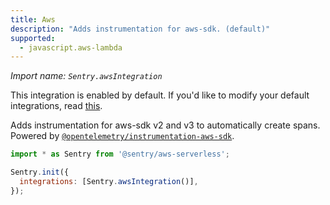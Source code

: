 ```yaml
---
title: Aws
description: "Adds instrumentation for aws-sdk. (default)"
supported:
  - javascript.aws-lambda
---
```


_Import name: `Sentry.awsIntegration`_

This integration is enabled by default. If you'd like to modify your default integrations, read [this](./../#modifying-default-integrations).

Adds instrumentation for aws-sdk v2 and v3 to automatically create spans. Powered by [`@opentelemetry/instrumentation-aws-sdk`](https://www.npmjs.com/package/@opentelemetry/instrumentation-aws-sdk).

```JavaScript
import * as Sentry from '@sentry/aws-serverless';

Sentry.init({
  integrations: [Sentry.awsIntegration()],
});
```
